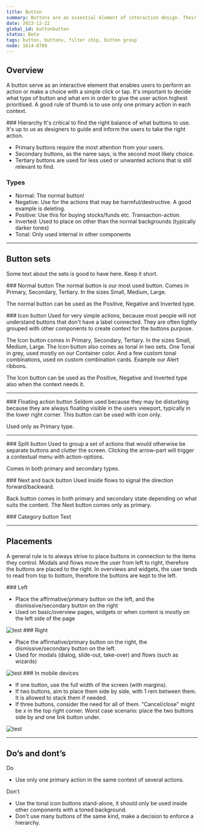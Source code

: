 ```yaml
---
title: Button
summary: Buttons are an essential element of interaction design. Their primary role is to help people take actions quickly.
date: 2023-12-22
global_id: buttonbutton
status: Beta
tags: button, buttons, filter chip, button group
node: 1614-8789
---
```


## Overview
A button serve as an interactive element that enables users to perform an action or make a choice with a simple click or tap. It's important to decide what type of button and what em in order to give the user action highest prioritised. A good rule of thumb is to use only one primary action in each context.

<Playground component="button" story-id="1" />

<Row>
<Col>
### Hierarchy
It's critical to find the right balance of what buttons to use. It's up to us as designers to guide and inform the users to take the right action.

<ul>
    <li>Primary buttons require the most attention from your users.</li>
    <li>Secondary buttons, as the name says, is the second most likely choice.</li>
    <li>Tertiary buttons are used for less used or unwanted actions that is still relevant to find.</li>
</ul>
</Col>
<Col>
    <FigmaSVG
        node="1608-315"
        caption="From top - Primary, Secondary, Tertiary."
    />
</Col>
</Row>

### Types
<ul>
<li>Normal: The normal button!</li>
<li>Negative: Use for the actions that may be harmful/destructive. A good example is deleting.</li>
<li>Positive: Use this for buying stocks/funds etc. Transaction-action.</li>
<li>Inverted: Used to place on other than the normal backgrounds (typically darker tones)</li>
<li>Tonal: Only used internal in other components</li>
</ul>

<FigmaSVG node="1608-1209" caption="All types of buttons" height="300" />

<hr />

## Button sets
Some text about the sets is good to have here. Keep it short.
<Row>
  <Col><FigmaSVG node="1609-2970" caption="1. Normal" /></Col>
  <Col><FigmaSVG node="1609-2974" caption="2. Icon button" /></Col>
  <Col><FigmaSVG node="1609-2977" caption="3. Extended FAB" /></Col>
</Row>
<Row>
  <Col><FigmaSVG node="1609-2981" caption="4. Split button" /></Col>
  <Col><FigmaSVG node="1609-2985" caption="5. Next and back button" /></Col>
  <Col><FigmaSVG node="1609-2988" caption="6. Category button" /></Col>
</Row>

<Row>
<Col>
### Normal button
The normal button is our most used button.
Comes in Primary, Secondary, Tertiary.  In the sizes Small, Medium, Large.

The normal button can be used as the Positive, Negative and Inverted type.
</Col>
<Col> </Col>
</Row>

<Row>
<Col><FigmaSVG node="1609-7673" caption="Normal in Primary, secondary and tertiary" /></Col>
<Col><FigmaSVG node="1609-7763" caption="Positive and negative button in Primary" /></Col>
</Row>

<Row>
<Col>
### Icon button
Used for very simple actions, because most people will not understand buttons that don't have a label connected. They are often tightly grouped with other components to create context for the buttons purpose.

The Icon button comes in Primary, Secondary, Tertiary.  In the sizes Small, Medium, Large. The Icon button also comes as tonal in two sets. One Tonal in grey, used mostly on our Container color. And a few custom tonal combinations, used on custom combination cards. Example our Alert ribbons.

The Icon button can be used as the Positive, Negative and Inverted type also when the context needs it.
</Col>
</Row>

<Row>
<Col><FigmaSVG node="1609-7912" caption="Icon button, normal and positive" /></Col>
<Col><FigmaSVG node="1609-8031" caption="Tonal and custom tonal" /></Col>
<Col><FigmaSVG node="1609-8159" caption="Tonal custom combinations on Alert ribbon" /></Col>
</Row>

<hr />

<Row>
<Col>
### Floating action button
Seldom used because they may be disturbing because they are always floating visible in the users viewport, typically in the lower right corner. This button can be used with icon only.

Used only as Primary type.
</Col>
<Col><FigmaSVG node="1609-8378" caption="This is the floating action button." /></Col>
</Row>

<hr />

<Row>
<Col>
### Split button
Used to group a set of actions that would otherwise be separate buttons and clutter the screen. Clicking the arrow-part will trigger a contextual menu with action-options.

Comes in both primary and secondary types.
</Col>
<Col><FigmaSVG node="1609-8401" caption="Split button, try it out!" /></Col>
</Row>

<Row>
<Col>
### Next and back button
Used inside flows to signal the direction forward/backward.

Back button comes in both primary and secondary state depending on what suits the content. The Next button comes only as primary.
</Col>
<Col> </Col>
</Row>

<Row>
<Col><FigmaSVG node="1609-8419" caption="Next button only in primary" /></Col>
<Col><FigmaSVG node="1609-8421" caption="Back button primary" /></Col>
<Col><FigmaSVG node="1609-8423" caption="Back button secondary" /></Col>
</Row>


<Row>
<Col>
### Category button
Text
</Col>
<Col><FigmaSVG node="1609-8446" caption="Default and highlighted." /></Col>
</Row>

<hr />

## Placements
A general rule is to always strive to place buttons in connection to the items they control. Modals and flows move the user from left to right, therefore the buttons are placed to the right. In overviews and widgets, the user tends to read from top to bottom, therefore the buttons are kept to the left.

<Row>
<Col>
### Left
<ul>
    <li>Place the affirmative/primary button on the left, and the dismissive/secondary button on the right</li>
    <li>Used on basic/overview pages, widgets or when content is mostly on the left side of the page</li>
</ul>
</Col>
<Col><Image src="/content/button/image-light.png" dark="/content/button/image-dark.png" alt="test"  /></Col>
</Row>

<Row>
<Col>
### Right
<ul>
    <li>Place the affirmative/primary button on the right, the dismissive/secondary button on the left.</li>
    <li>Used for modals (dialog, slide-out, take-over) and flows (such as wizards)</li>
</ul>
</Col>
<Col><Image src="/content/button/image-light.png" dark="/content/button/image-dark.png" alt="test" /></Col>
</Row>

<Row>
<Col>
### In mobile devices
<ul>
    <li>If one button, use the full width of the screen (with margins).</li>
    <li>If two buttons, aim to place them side by side, with 1 rem between them. It is allowed to stack them if needed.</li>
    <li>If three buttons, consider the need for all of them. "Cancel/close" might be x in the top right corner. Worst case scenario: place the two buttons side by and one link button under.</li>
</ul>
</Col>
<Col><Image src="/content/button/image-light.png" dark="/content/button/image-dark.png" alt="test" /></Col>
</Row>

<hr />

## Do’s and dont’s

<Row>
<Col>
Do
<ul>
    <li>Use only one primary action in the same context of several actions.</li>
</ul>
</Col>
<Col>
Don’t
<ul>
    <li>Use the tonal icon buttons stand-alone, it should only be used inside other components with a toned background.</li>
    <li>Don't use many buttons of the same kind, make a decision to enforce a hierarchy.</li>
</ul>
</Col>
</Row>

<Row>
    <Col>
        <Do>
            <FigmaSVG node="1630-1648" />
        </Do>
    </Col>
    <Col>
        <Dont>
            <FigmaSVG node="1630-1610" />
        </Dont>
    </Col>
</Row>
